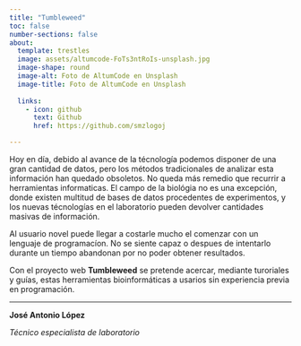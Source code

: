 ```yaml
---
title: "Tumbleweed"
toc: false
number-sections: false
about:
  template: trestles
  image: assets/altumcode-FoTs3ntRoIs-unsplash.jpg
  image-shape: round
  image-alt: Foto de AltumCode en Unsplash
  image-title: Foto de AltumCode en Unsplash
  
  links:
    - icon: github
      text: Github
      href: https://github.com/smzlogoj

---
```



Hoy en día, debido al avance de la técnología podemos disponer de una gran cantidad de datos, pero los métodos tradicionales de analizar esta información han quedado obsoletos. No queda más remedio que recurrir a herramientas informaticas. El campo de la biológia no es una excepción, donde existen multitud de bases de datos procedentes de experimentos, y los nuevas técnologías en el laboratorio pueden devolver cantidades masivas de información.

Al usuario novel puede llegar a costarle mucho el comenzar con un lenguaje de programacíon. No se siente capaz o despues de intentarlo durante un tiempo abandonan por no poder obtener resultados.

Con el proyecto web **Tumbleweed** se pretende acercar, mediante turoriales y guías,  estas herramientas bioinformáticas a usarios sin experiencia previa en programación.

_________________________________________________________________
**José Antonio López**

*Técnico especialista de laboratorio*


